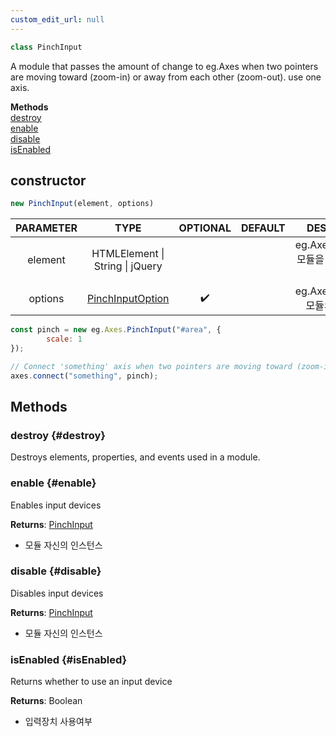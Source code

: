 ```yaml
---
custom_edit_url: null
---
```


```ts
class PinchInput
```

<div className="bulma-tags">

</div>

A module that passes the amount of change to eg.Axes when two pointers are moving toward (zoom-in) or away from each other (zoom-out). use one axis.

<div className="container">
  <div className="row mb-2"><div className="col col--12"><strong>Methods</strong></div></div>
  <div className="row"><div className="col col--12"><a href="#destroy">destroy</a><br/><a href="#enable">enable</a><br/><a href="#disable">disable</a><br/><a href="#isEnabled">isEnabled</a></div></div>
</div>

## constructor
```ts
new PinchInput(element, options)
```

<div className="bulma-tags">

</div>

|PARAMETER|TYPE|OPTIONAL|DEFAULT|DESCRIPTION|
|:---:|:---:|:---:|:---:|:---:|
|element|HTMLElement \| String \| jQuery|||eg.Axes.PinchInput 모듈을 사용할 엘리먼트|
|options|[PinchInputOption](PinchInputOption)|✔️||eg.Axes.PinchInput 모듈의 옵션 객체|

```js
const pinch = new eg.Axes.PinchInput("#area", {
		scale: 1
});

// Connect 'something' axis when two pointers are moving toward (zoom-in) or away from each other (zoom-out).
axes.connect("something", pinch);
```

## Methods

### destroy {#destroy}

<div className="bulma-tags">

</div>

Destroys elements, properties, and events used in a module.

### enable {#enable}

<div className="bulma-tags">

</div>

Enables input devices

**Returns**: [PinchInput](PinchInput)
- 모듈 자신의 인스턴스

### disable {#disable}

<div className="bulma-tags">

</div>

Disables input devices

**Returns**: [PinchInput](PinchInput)
- 모듈 자신의 인스턴스

### isEnabled {#isEnabled}

<div className="bulma-tags">

</div>

Returns whether to use an input device

**Returns**: Boolean
- 입력장치 사용여부

